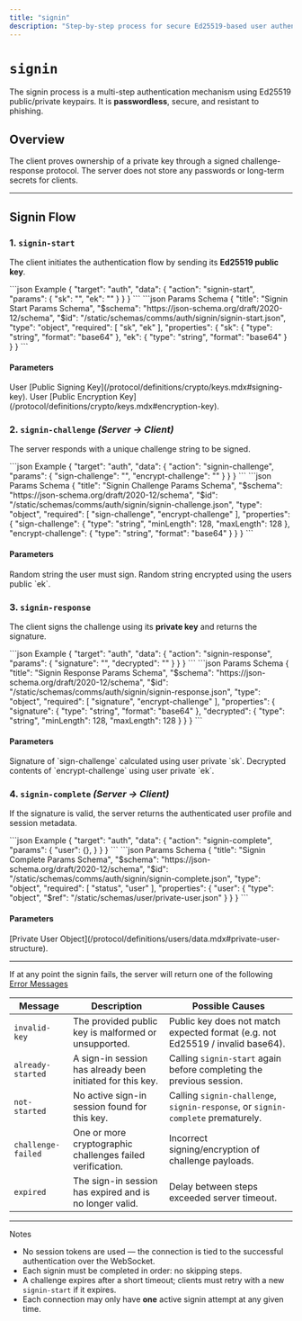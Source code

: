 ```yaml
---
title: "signin"
description: "Step-by-step process for secure Ed25519-based user authentication."
---
```


# `signin`

The signin process is a multi-step authentication mechanism using Ed25519 public/private keypairs. It is **passwordless**, secure, and resistant to phishing.

## Overview

The client proves ownership of a private key through a signed challenge-response protocol. The server does not store any passwords or long-term secrets for clients.

---

## Signin Flow

### 1. `signin-start`

The client initiates the authentication flow by sending its **Ed25519 public key**.

<CodeGroup>
```json Example
{
    "target": "auth",
    "data": {
        "action": "signin-start",
        "params": {
            "sk": "",
            "ek": ""
        }
    }
}
```
```json Params Schema
{
    "title": "Signin Start Params Schema",
    "$schema": "https://json-schema.org/draft/2020-12/schema",
    "$id": "/static/schemas/comms/auth/signin/signin-start.json",
    "type": "object",
    "required": [
        "sk", "ek"
    ],
    "properties": {
        "sk": {
            "type": "string",
            "format": "base64"
        },
        "ek": {
            "type": "string",
            "format": "base64"
       }
    }
}
```
</CodeGroup>

#### Parameters

<ParamField body="sk" type="string" required>
    User [Public Signing Key](/protocol/definitions/crypto/keys.mdx#signing-key).
</ParamField>
<ParamField body="ek" type="string" required>
    User [Public Encryption Key](/protocol/definitions/crypto/keys.mdx#encryption-key).
</ParamField>


### 2. `signin-challenge` *(Server → Client)*

The server responds with a unique challenge string to be signed.

<CodeGroup>
```json Example
{
    "target": "auth",
    "data": {
        "action": "signin-challenge",
        "params": {
            "sign-challenge": "",
            "encrypt-challenge": ""
        }
    }
}
```
```json Params Schema
{
    "title": "Signin Challenge Params Schema",
    "$schema": "https://json-schema.org/draft/2020-12/schema",
    "$id": "/static/schemas/comms/auth/signin/signin-challenge.json",
    "type": "object",
    "required": [
        "sign-challenge",
        "encrypt-challenge"
    ],
    "properties": {
        "sign-challenge": {
            "type": "string",
            "minLength": 128,
            "maxLength": 128
        },
        "encrypt-challenge": {
            "type": "string",
            "format": "base64"
        }
    }
}
```
</CodeGroup>

#### Parameters

<ParamField body="sign-challenge" type="string" required>
    Random string the user must sign.
</ParamField>
<ParamField body="encrypt-challenge" type="string" required>
    Random string encrypted using the users public `ek`.
</ParamField>


### 3. `signin-response`

The client signs the challenge using its **private key** and returns the signature.

<CodeGroup>
```json Example
{
    "target": "auth",
    "data": {
        "action": "signin-response",
        "params": {
            "signature": "",
            "decrypted": ""
        }
    }
}
```
```json Params Schema
{
    "title": "Signin Response Params Schema",
    "$schema": "https://json-schema.org/draft/2020-12/schema",
    "$id": "/static/schemas/comms/auth/signin/signin-response.json",
    "type": "object",
    "required": [
        "signature",
        "encrypt-challenge"
    ],
    "properties": {
        "signature": {
            "type": "string",
            "format": "base64"
        },
        "decrypted": {
            "type": "string",
            "minLength": 128,
            "maxLength": 128
        }
    }
}
```
</CodeGroup>

#### Parameters

<ParamField body="signature" type="string" required>
    Signature of `sign-challenge` calculated using user private `sk`.
</ParamField>
<ParamField body="decrypted" type="string" required>
    Decrypted contents of `encrypt-challenge` using user private `ek`.
</ParamField>



### 4. `signin-complete` *(Server → Client)*

If the signature is valid, the server returns the authenticated user profile and session metadata.

<CodeGroup>
```json Example
{
    "target": "auth",
    "data": {
        "action": "signin-complete",
        "params": {
            "user": {},
        }
    }
}
```
```json Params Schema
{
    "title": "Signin Complete Params Schema",
    "$schema": "https://json-schema.org/draft/2020-12/schema",
    "$id": "/static/schemas/comms/auth/signin/signin-complete.json",
    "type": "object",
    "required": [
        "status",
        "user"
    ],
    "properties": {
        "user": {
            "type": "object",
            "$ref": "/static/schemas/user/private-user.json"
        }
    }
}
```
</CodeGroup>

#### Parameters

<ParamField body="user" type="object" required>
    [Private User Object](/protocol/definitions/users/data.mdx#private-user-structure).
</ParamField>

---

<Danger>If at any point the signin fails, the server will return one of the following [Error Messages](/protocol/targets/error.mdx)</Danger>

| Message             | Description                                                             | Possible Causes                                                                  |
|---------------------|-------------------------------------------------------------------------|----------------------------------------------------------------------------------|
| `invalid-key`       | The provided public key is malformed or unsupported.                    | Public key does not match expected format (e.g. not Ed25519 / invalid base64).   |
| `already-started`   | A sign-in session has already been initiated for this key.              | Calling `signin-start` again before completing the previous session.             |
| `not-started`       | No active sign-in session found for this key.                           | Calling `signin-challenge`, `signin-response`, or `signin-complete` prematurely. |
| `challenge-failed`  | One or more cryptographic challenges failed verification.               | Incorrect signing/encryption of challenge payloads.                              |
| `expired`           | The sign-in session has expired and is no longer valid.                 | Delay between steps exceeded server timeout.                                     |

---

<Note>Notes</Note>

- No session tokens are used — the connection is tied to the successful authentication over the WebSocket.
- Each signin must be completed in order: no skipping steps.
- A challenge expires after a short timeout; clients must retry with a new `signin-start` if it expires.
- Each connection may only have **one** active signin attempt at any given time.